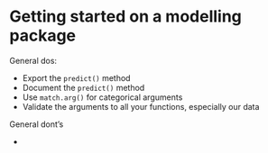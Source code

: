 # Getting started on a modelling package

General dos:

- Export the `predict()` method
- Document the `predict()` method
- Use `match.arg()` for categorical arguments
- Validate the arguments to all your functions, especially our data

General dont's

- 



